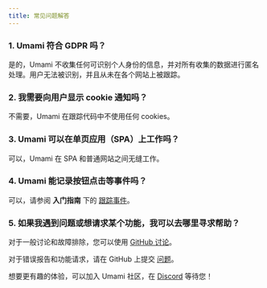 ```yaml
---
title: 常见问题解答
---
```


### 1. Umami 符合 GDPR 吗？

是的，Umami 不收集任何可识别个人身份的信息，并对所有收集的数据进行匿名处理。用户无法被识别，并且从未在各个网站上被跟踪。

### 2. 我需要向用户显示 cookie 通知吗？

不需要，Umami 在跟踪代码中不使用任何 cookies。

### 3. Umami 可以在单页应用（SPA）上工作吗？

可以，Umami 在 SPA 和普通网站之间无缝工作。

### 4. Umami 能记录按钮点击等事件吗？

可以，请参阅 **入门指南** 下的 [跟踪事件](/docs/track-events)。

### 5. 如果我遇到问题或想请求某个功能，我可以去哪里寻求帮助？

对于一般讨论和故障排除，您可以使用 [GitHub 讨论](https://github.com/umami-software/umami/discussions)。

对于错误报告和功能请求，请在 GitHub 上提交 [问题](https://github.com/umami-software/umami/issues)。

想要更有趣的体验，可以加入 Umami 社区，在 [Discord](https://discord.gg/4dz4zcXYrQ) 等待您！